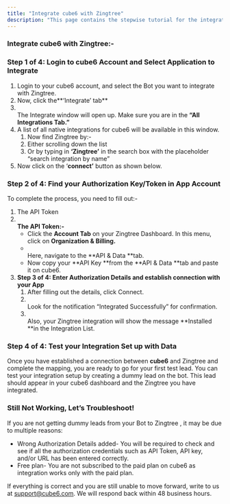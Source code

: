 ```yaml
---
title: "Integrate cube6 with Zingtree"
description: "This page contains the stepwise tutorial for the integration with cube6"
---
```


### **Integrate cube6 with Zingtree:-**

### **Step 1 of 4: Login to cube6 Account and Select Application to Integrate**

1. Login to your cube6 account, and select the Bot you want to integrate with Zingtree.
2. Now, click the**‘Integrate’ tab** 
3. \
   The Integrate window will open up. Make sure you are in the **“All Integrations Tab.”**
4. A list of all native integrations for cube6 will be available in this window.
   1. Now find Zingtree by:-
   2. Either scrolling down the list
   3. Or by typing in **‘**Zingtree**’** in the search box with the placeholder “search integration by name”
5. Now click on the ‘**connect’** button as shown below.

### **Step 2 of 4: Find your Authorization Key/Token in App Account**

To complete the process, you need to fill out:-

1. The API Token
2. **\
   The API Token:-**
   - Click the **Account Tab** on your Zingtree Dashboard. In this menu, click on **Organization & Billing.**
   - \
     Here, navigate to the **API & Data **tab.
   - Now copy your **API Key **from the **API & Data **tab and paste it on cube6.
3. **Step 3 of 4: Enter Authorization Details and establish connection with your App**
   1. After filling out the details, click Connect.
   2. \
      Look for the notification “Integrated Successfully” for confirmation.
   3. \
      Also, your Zingtree integration will show the message **Installed **in the Integration List.

### **Step 4 of 4: Test your Integration Set up with Data**

Once you have established a connection between **cube6** and Zingtree and complete the mapping, you are ready to go for your first test lead. You can test your integration setup by creating a dummy lead on the bot. This lead should appear in your cube6 dashboard and the Zingtree you have integrated.

### **Still Not Working, Let’s Troubleshoot\!**

If you are not getting dummy leads from your Bot to Zingtree , it may be due to multiple reasons:

- Wrong Authorization Details added- You will be required to check and see if all the authorization credentials such as API Token, API key, and/or URL has been entered correctly.
- Free plan- You are not subscribed to the paid plan on cube6 as integration works only with the paid plan.

If everything is correct and you are still unable to move forward, write to us at [support@cube6.com](mailto:support@cube6.com). We will respond back within 48 business hours.